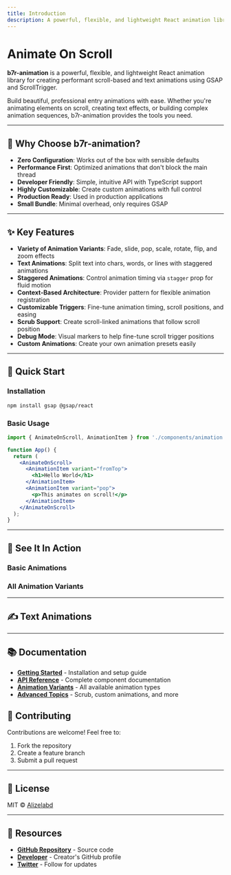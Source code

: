 ```yaml
---
title: Introduction
description: A powerful, flexible, and lightweight React animation library for creating performant scroll-based and text animations using GSAP and ScrollTrigger.
---
```



# Animate On Scroll

**b7r-animation** is a powerful, flexible, and lightweight React animation library for creating performant scroll-based and text animations using GSAP and ScrollTrigger.

Build beautiful, professional entry animations with ease. Whether you're animating elements on scroll, creating text effects, or building complex animation sequences, b7r-animation provides the tools you need.

---

## 🎯 Why Choose b7r-animation?

- **Zero Configuration**: Works out of the box with sensible defaults
- **Performance First**: Optimized animations that don't block the main thread
- **Developer Friendly**: Simple, intuitive API with TypeScript support
- **Highly Customizable**: Create custom animations with full control
- **Production Ready**: Used in production applications
- **Small Bundle**: Minimal overhead, only requires GSAP

---

## ✨ Key Features

- **Variety of Animation Variants**: Fade, slide, pop, scale, rotate, flip, and zoom effects
- **Text Animations**: Split text into chars, words, or lines with staggered animations
- **Staggered Animations**: Control animation timing via `stagger` prop for fluid motion
- **Context-Based Architecture**: Provider pattern for flexible animation registration
- **Customizable Triggers**: Fine-tune animation timing, scroll positions, and easing
- **Scrub Support**: Create scroll-linked animations that follow scroll position
- **Debug Mode**: Visual markers to help fine-tune scroll trigger positions
- **Custom Animations**: Create your own animation presets easily

---

## 🚀 Quick Start

### Installation

```bash
npm install gsap @gsap/react
```

### Basic Usage

```jsx
import { AnimateOnScroll, AnimationItem } from './components/animation';

function App() {
  return (
    <AnimateOnScroll>
      <AnimationItem variant="fromTop">
        <h1>Hello World</h1>
      </AnimationItem>
      <AnimationItem variant="pop">
        <p>This animates on scroll!</p>
      </AnimationItem>
    </AnimateOnScroll>
  );
}
```

---

## 👀 See It In Action

### Basic Animations

<BasicDemo />

### All Animation Variants

<VariantsShowcase />

---

## ✍️ Text Animations

<TextAnimationDemo />

---

## 📚 Documentation

- **[Getting Started](./getting-started)** - Installation and setup guide
- **[API Reference](./api-reference)** - Complete component documentation
- **[Animation Variants](./variants)** - All available animation types
- **[Advanced Topics](./advanced-topics)** - Scrub, custom animations, and more

## 🤝 Contributing

Contributions are welcome! Feel free to:

1. Fork the repository
2. Create a feature branch
3. Submit a pull request

---

## 📄 License

MIT © [Alizelabd](https://github.com/Alizelabd)

---

## 🔗 Resources

- **[GitHub Repository](https://github.com/Alizelabd/b7r-animation)** - Source code
- **[Developer](https://github.com/Alizelabd)** - Creator's GitHub profile
- **[Twitter](https://x.com/_7coder)** - Follow for updates
